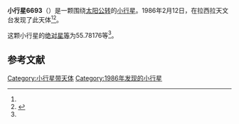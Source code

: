 {{Infobox planet
| bgcolour = #FFFFC0
| name = 6693
| symbol = 
| image = 
| caption = 
| discovery = yes
| discovery_ref = 
| discoverer = {{link-en|亨利·德波鸿诺|Henri Debehogne}}
| discovery_site = [[拉西拉天文台|拉西拉天文台]] 
| discovered = 1986年2月12日
| designations = yes
| mp_name = 
| named_after = 
| alt_names = 1986 CC2/ 1962 PJ / 1973 QJ1
| mp_category = [[主带小行星|主带小行星]]
| orbit_ref = <ref name="a">[http://ssd.jpl.nasa.gov/sbdb.cgi?sstr=6693 6693] {{Wayback|url=http://ssd.jpl.nasa.gov/sbdb.cgi?sstr=6693 |date=20110610050635 }}，小行星數據庫瀏覽器（JPL Small-Body Database Browser）－[[美国国家航空航天局|美国国家航空航天局]]喷气推进实验室</ref>
| epoch = 2456400.5 (2013年4月18日更新)
| aphelion = {{convert|3.0443805|AU|km|3|abbr=on|lk=out}}
| perihelion = {{convert|1.7096847|AU|km|3|abbr=on}}
| semimajor = {{convert|2.3770326|AU|km|3|abbr=on}}
| eccentricity = 0.2807483
| period = 1338.600976 [[日|日]]<br />3.66[[儒略年|儒略年]]
| avg_speed = 
| inclination = 9.47127
| asc_node = 317.10808
| mean_anomaly = 
| arg_peri = 55.78176
| satellites = 
| physical_characteristics = yes
| dimensions = 
| mass = 
| density = 
| surface_grav = 
| escape_velocity = 
| sidereal_day = 
| axial_tilt = 
| pole_ecliptic_lat = 
| pole_ecliptic_lon = 
| albedo = 
| temperatures= 
| temp_name1 = 
| mean_temp_1 = 
| max_temp_1 = 
| temp_name2 = 
| max_temp_2 = 
| spectral_type = 
| abs_magnitude = 55.78176
}}

'''小行星6693'''（{{lang-en|6693}}）是一颗围绕[[太阳|太阳]][[公转|公转]]的[[小行星|小行星]]。1986年2月12日，{{link-en|亨利·德波鸿诺|Henri Debehogne}}在拉西拉天文台发现了此天体<ref name="a" /><ref>{{cite news|title=小行星列表|url=http://cfa-www.harvard.edu/iau/lists/NumberedMPs.txt|accessdate=2013-07-08|newspaper=哈佛大学|archive-date=2008-05-17|archive-url=https://web.archive.org/web/20080517010638/http://cfa-www.harvard.edu/iau/lists/NumberedMPs.txt|dead-url=no}}</ref>。

这颗小行星的[[绝对星等|绝对星等]]为55.78176等<ref name="a" />。

==参考文献==
{{reflist}}
{{Minor Planet Number|[[小行星6692|小行星6692]]|[[小行星6694|小行星6694]]}}

{{小天体}}

[[Category:小行星带天体|Category:小行星带天体]]
[[Category:1986年发现的小行星|Category:1986年发现的小行星]]

{{asteroid-stub}}